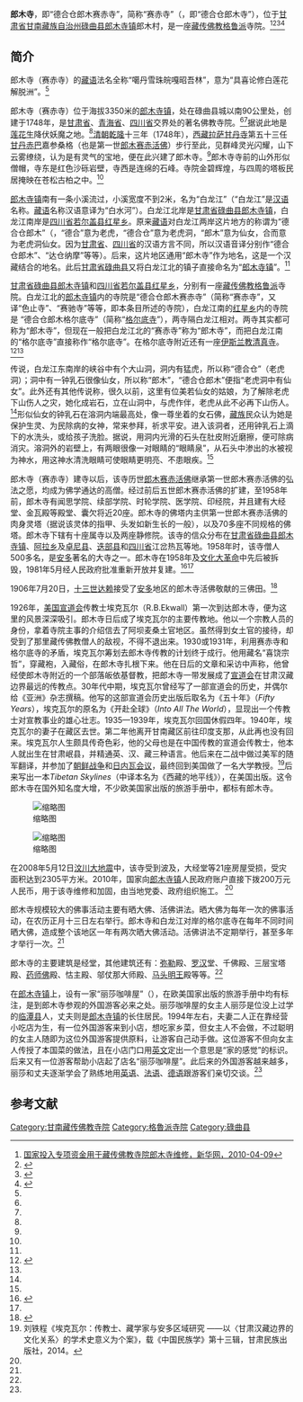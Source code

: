 {{Infobox Tibetan Buddhist monastery
|name =郎木寺
|image = Langmusi_-_1(cropped).jpg
|alt = 
|caption = 
|t=
|w=
|to = 
|ipa=
|z=
|thdl=
|e=
|tc=郎木寺
|s=郎木寺
|p=
|m=
|k=
|pushpin_map = 
|latd =  | latm =  | lats =  | latNS = 
|longd=  | longm= | longs =| longEW = 
|iso_region = 
|map_caption = 
|mapsize = 
|location_country = 中国
|location = {{CHN}}[[甘肃省|甘肃省]][[甘南藏族自治州|甘南藏族自治州]][[碌曲县|碌曲县]]
|coordinates_display =
|founded_by = 
|date_founded =1748年
|date_renovated =
|sect = [[格鲁派|格鲁派]]
|mather =
|children =
|dedicated_to = 
|tulku =[[郎木赛赤活佛|郎木赛赤活佛]]
|head_lama = 
|head_mgh =
|no._of_monks = 
|architecture = 
|festivals =
|footnotes = 
}}

'''郎木寺'''，即“德合仓郎木赛赤寺”，简称“赛赤寺”（{{lang-en|Taktsang Lhamo Monastery}}，即“德合仓郎木寺”），位于[[甘肃省|甘肃省]][[甘南藏族自治州|甘南藏族自治州]][[碌曲县|碌曲县]][[郎木寺镇|郎木寺镇]]郎木村，是一座[[藏传佛教|藏传佛教]][[格鲁派|格鲁派]]寺院。<ref name=xhw>[http://www.zj.xinhuanet.com/newscenter/2010-04/09/content_19473322.htm 国家投入专项资金用于藏传佛教寺院郎木寺维修，新华网，2010-04-09]{{dead link|date=2018年4月 |bot=InternetArchiveBot |fix-attempted=yes }}</ref><ref name=sina>{{Cite web |url=http://news.sina.com.cn/c/2005-06-06/18406862355.shtml |title=甘肃甘南州碌曲县郎木寺——令人神往的神秘小镇，新浪，2005-06-06 |accessdate=2014-05-28 |archive-date=2014-05-29 |archive-url=https://web.archive.org/web/20140529051407/http://news.sina.com.cn/c/2005-06-06/18406862355.shtml |dead-url=no }}</ref><ref name=zgw>{{Cite web |url=http://union.china.com.cn/csmp/txt/2012-08/03/content_5214436.htm |title=“东方小瑞士”—甘肃郎木寺镇，中国网，2012-08-03 |accessdate=2014-05-28 |archive-date=2014-05-29 |archive-url=https://web.archive.org/web/20140529052913/http://union.china.com.cn/csmp/txt/2012-08/03/content_5214436.htm |dead-url=no }}</ref><ref name=gannan>{{Cite web |url=http://www.gn.gansu.gov.cn/html/2013/zcfj_0419/388.html |title=碌曲县寺院介绍，甘南藏族自治州人民政府，2013-04-19 |access-date=2014-05-28 |archive-date=2014-03-27 |archive-url=https://web.archive.org/web/20140327062136/http://www.gn.gansu.gov.cn/html/2013/zcfj_0419/388.html |dead-url=no }}</ref>

==简介==
郎木寺（赛赤寺）的[[藏语|藏语]]法名全称“噶丹雪珠皖嘎昭吾林”，意为“具喜论修白莲花解脱洲”。<ref name=gannan/>

郎木寺（赛赤寺）位于海拔3350米的[[郎木寺镇|郎木寺镇]]，处在碌曲县城以南90公里处，创建于1748年，是[[甘肃省|甘肃省]]、[[青海省|青海省]]、[[四川省|四川省]]交界处的著名佛教寺院。<ref name=xhw/><ref name=zgw/>据说此地是[[莲花生|莲花生]]降伏妖魔之地。<ref name=lq/>[[清朝|清朝]][[乾隆|乾隆]]十三年（1748年），[[西藏|西藏]][[拉萨|拉萨]][[甘丹寺|甘丹寺]]第五十三任[[甘丹赤巴|甘丹赤巴]]嘉参桑格（也是第一世[[郎木赛赤活佛|郎木赛赤活佛]]）步行至此，见群峰灵光闪耀，山下云雾缭绕，认为是有灵气的宝地，便在此兴建了郎木寺。<ref name=sina/>郎木寺寺前的山外形似僧帽，寺东是红色沙砾岩壁，寺西是连绵的石峰。寺院金碧辉煌，与四周的塔板民居掩映在苍松古柏之中。<ref name=zgw/>

[[郎木寺镇|郎木寺镇]]南有一条小溪流过，小溪宽度不到2米，名为“白龙江”（“白龙江”是[[汉语|汉语]]名称。[[藏语|藏语]]名称汉语意译为“白水河”）。白龙江北岸是[[甘肃省|甘肃省]][[碌曲县|碌曲县]][[郎木寺镇|郎木寺镇]]，白龙江南岸是[[四川省|四川省]][[若尔盖县|若尔盖县]][[红星乡_(若尔盖县)|红星乡]]。原来[[藏语|藏语]]对白龙江两岸这片地方的称谓为“德合仓郎木”（{{bo|z=རྟག་ཙང་ལྷ་མོ}}，“德合”意为老虎，“德合仓”意为老虎洞，“郎木”意为仙女，合而意为老虎洞仙女。因为[[甘肃省|甘肃省]]、[[四川省|四川省]]的汉语方言不同，所以汉语音译分别作“德合仓郎木”、“达仓纳摩”等等）。后来，这片地区通用“郎木寺”作为地名，这是一个汉藏结合的地名。此后[[甘肃省|甘肃省]][[碌曲县|碌曲县]]又将白龙江北的镇子直接命名为“[[郎木寺镇|郎木寺镇]]”。<ref name=zgw/>

[[甘肃省|甘肃省]][[碌曲县|碌曲县]][[郎木寺镇|郎木寺镇]]和[[四川省|四川省]][[若尔盖县|若尔盖县]][[红星乡_(若尔盖县)|红星乡]]，分别有一座[[藏传佛教|藏传佛教]][[格鲁派|格鲁派]]寺院。白龙江北的[[郎木寺镇|郎木寺镇]]内的寺院是“德合仓郎木赛赤寺”（简称“赛赤寺”，又译“色止寺”、“赛驰寺”等等，即本条目所述的寺院），白龙江南的[[红星乡_(若尔盖县)|红星乡]]内的寺院是 “德合仓郎木格尔底寺”（简称“[[格尔底寺|格尔底寺]]”），两寺隔白龙江相对。两寺其实都可称为“郎木寺”，但现在一般把白龙江北的“赛赤寺”称为“郎木寺”，而把白龙江南的“格尔底寺”直接称作“格尔底寺”。在格尔底寺附近还有一座[[伊斯兰教|伊斯兰教]][[清真寺|清真寺]]。<ref name=hongxing>{{Cite web |url=http://www.abazhou.gov.cn/ztjs/sbgc/jsghsbgc/tsmlxzsbgc1/regsbgc/201210/t20121013_654710.html |title=若尔盖县红星乡特色魅力乡镇总体规划，中国阿坝州门户网站，2010-05-27 |access-date=2014-05-28 |archive-url=https://web.archive.org/web/20140529052250/http://www.abazhou.gov.cn/ztjs/sbgc/jsghsbgc/tsmlxzsbgc1/regsbgc/201210/t20121013_654710.html |archive-date=2014-05-29 |dead-url=yes }}</ref><ref name=zgw/>

传说，白龙江东南岸的峡谷中有个大山洞，洞内有猛虎，所以称“德合仓”（老虎洞）；洞中有一钟乳石很像仙女，所以称“郎木”，“德合仓郎木”便指“老虎洞中有仙女”。此外还有其他传说称，很久以前，这里有位美若仙女的姑娘，为了解除老虎下山伤人之灾，她化成岩石，立在山洞中，与虎作伴，老虎从此不必再下山伤人。<ref name=zgw/>形似仙女的钟乳石在溶洞内端最高处，像一尊坐着的女石佛，[[藏族|藏族]]民众认为她是保护生灵、为民除病的女神，常来参拜，祈求平安。进入该洞者，还用钟乳石上滴下的水洗头，或给孩子洗脸。据说，用洞内光滑的石头在肚皮附近磨擦，便可除病消灾。溶洞外的岩壁上，有两眼很像一对眼睛的“眼睛泉”，从石头中渗出的水被视为神水，用这神水清洗眼睛可使眼睛更明亮、不患眼疾。<ref name=sina/>

郎木寺（赛赤寺）建寺以后，该寺历世[[郎木赛赤活佛|郎木赛赤活佛]]继承第一世郎木赛赤活佛的弘法之愿，均成为佛学通达的高僧。经过前后五世郎木赛赤活佛的扩建，至1958年前，郎木寺有闻思学院、续部学院、时轮学院、医学院、印经院，并且建有大经堂、金瓦殿等殿堂、囊欠将近20座。郎木寺的佛塔内主供第一世郎木赛赤活佛的肉身灵塔（据说该灵体的指甲、头发如新生长的一般），以及70多座不同规格的佛塔。郎木寺下辖有十座属寺以及两座静修院。该寺的信众分布在[[甘肃省|甘肃省]][[碌曲县|碌曲县]][[郎木寺镇|郎木寺镇]]、[[阿拉乡|阿拉乡]]及[[卓尼县|卓尼县]]、[[迭部县|迭部县]]和[[四川省|四川省]]江岔热瓦等地。1958年时，该寺僧人500多名，是[[安多|安多]]著名的大寺之一。郎木寺在1958年及[[文化大革命|文化大革命]]中先后被拆毁，1981年5月经人民政府批准重新开放并复建。<ref name=lq>{{Cite web |url=http://www.luqu.gov.cn/charm/religion/60.html |title=郎木赛赤寺院，中国碌曲，2012-04-22 |accessdate=2014-05-28 |archive-date=2014-05-29 |archive-url=https://web.archive.org/web/20140529084546/http://www.luqu.gov.cn/charm/religion/60.html |dead-url=yes }}</ref><ref name=gannan/>

1906年7月20日，[[十三世达赖|十三世达赖]]接受了[[安多|安多]]地区的郎木寺活佛敬献的三佛田。<ref>{{Cite web |url=http://www.tibet.cn/periodical/xzyj/1991/03/200504/t20050426_26092.html |title=房建昌、乔燕，對《第十三世逹賴喇嘛年譜》及《入藏紀行》中若干史實之我見，西藏研究1991年第3期 |accessdate=2014-05-28 |archive-date=2014-05-29 |archive-url=https://web.archive.org/web/20140529065737/http://www.tibet.cn/periodical/xzyj/1991/03/200504/t20050426_26092.html |dead-url=no }}</ref>

1926年，[[美国|美国]][[宣道会|宣道会]]传教士埃克瓦尔（R.B.Ekwall）第一次到达郎木寺，便为这里的风景深深吸引。郎木寺日后成了埃克瓦尔的主要传教地。他以一个宗教人员的身份，拿着寺院主事的介绍信去了阿坝麦桑土官地区。虽然得到女土官的接待，却受到了那里藏传佛教僧人的敌视，不得不退出来。1930或1931年，利用赛赤寺和格尔底寺的矛盾，埃克瓦尔筹划去郎木寺传教的计划终于成行。他用藏名“喜饶宗哲”，穿藏袍，入藏俗，在郎木寺扎根下来。他在日后的文章和采访中声称，他曾经使郎木寺附近的一个部落皈依基督教，把郎木寺一带发展成了[[宣道会|宣道会]]在甘肃汉藏边界最远的传教点。30年代中期，埃克瓦尔曾经写了一部宣道会的历史，并偶尔给《亚洲》杂志撰稿。他写的这部宣道会历史出版后取名为《五十年》（''Fifty Years''），埃克瓦尔的原名为《开赴全球》（''Into All The World''），显现出一个传教士对宣教事业的雄心壮志。1935—1939年，埃克瓦尔回国休假四年。1940年，埃克瓦尔的妻子在藏区去世。第二年他离开甘南藏区前往印度支那，从此再也没有回来。埃克瓦尔人生颇具传奇色彩，他的父母也是在中国传教的宣道会传教士，他本人就出生在甘肃岷县，并精通英、汉、藏三种语言。他后来在二战中做过美军的随军翻译，并参加了[[朝鲜战争|朝鲜战争]]和[[日內瓦會議_(1954年)|日内瓦会议]]，最终回到美国做了一名大学教授。<ref>刘铁程《埃克瓦尔：传教士、藏学家与安多区域研究  ——以〈甘肃汉藏边界的文化关系〉的学术史意义为个案》，载《中国民族学》第十三辑，甘肃民族出版社，2014。</ref>后来写出一本''Tibetan Skylines''（中译本名为《西藏的地平线》），在美国出版。这令郎木寺在国外知名度大增，不少欧美国家出版的旅游手册中，都标有郎木寺。

[[File:Tibetan_Skylines_1st_edition.jpg|缩略图]]

[[File:Tibetan_Skylines_之中的郎木寺地图.jpg|缩略图]]

在2008年5月12日[[汶川大地震|汶川大地震]]中，该寺受到波及，大经堂等21座房屋受损，受灾面积达到2305平方米。2010年，国家向[[郎木寺镇|郎木寺镇]]人民政府账户直接下拨200万元人民币，用于该寺维修和加固，由当地党委、政府组织施工。 <ref name=xhw/>

郎木寺规模较大的佛事活动主要有晒大佛、活佛讲法。晒大佛为每年一次的佛事活动，在农历正月十三日左右举行。郎木寺和白龙江对岸的格尔底寺在每年不同时间晒大佛，造成整个该地区一年有两次晒大佛活动。活佛讲法不定期举行，甚至多年才举行一次。<ref name=zgw/>

郎木寺的主要建筑是经堂，其他建筑还有：[[彌勒菩薩|弥勒]]殿、[[罗汉|罗汉]]堂、千佛殿、三层宝塔殿、[[药师佛|药师佛]]殿、怙主殿、邬仗那大师殿、[[马头明王|马头明王]]殿等等。<ref name=xhw/>

在[[郎木寺镇|郎木寺镇]]上，设有一家“丽莎咖啡屋”（{{lang-en|Lesha's Cafe}}），在欧美国家出版的旅游手册中均有标注，是到郎木寺参观的外国游客必来之处。丽莎咖啡屋的女主人丽莎是位没上过学的[[临潭县|临潭县]]人，丈夫则是[[郎木寺镇|郎木寺镇]]的长住居民。1994年左右，夫妻二人正在靠经营小吃店为生，有一位外国游客来到小店，想吃家乡菜，但女主人不会做，不过聪明的女主人随即为这位外国游客提供原料，让游客自己动手做。这位游客不但向女主人传授了本国菜的做法，且在小店门口用[[英文|英文]]定出一个意思是“家的感觉”的标识。后来又有一位游客帮助小店起了店名“丽莎咖啡屋”。此后来的外国游客越来越多，丽莎和丈夫逐渐学会了熟练地用[[英语|英语]]、[[法语|法语]]、[[德语|德语]]跟游客们亲切交谈。<ref name=kafeiwu/>

==参考文献==
{{reflist}}

[[Category:甘南藏传佛教寺院|Category:甘南藏传佛教寺院]]
[[Category:格魯派寺院|Category:格魯派寺院]]
[[Category:碌曲县|Category:碌曲县]]